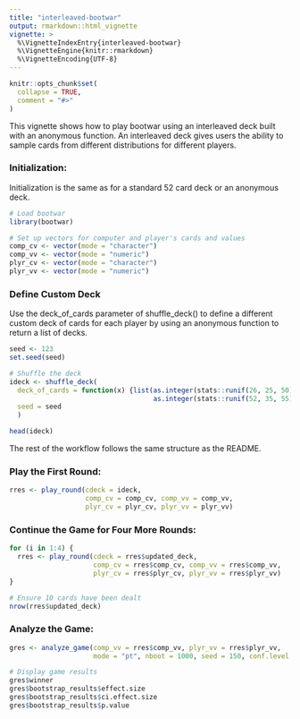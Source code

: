 ```yaml
---
title: "interleaved-bootwar"
output: rmarkdown::html_vignette
vignette: >
  %\VignetteIndexEntry{interleaved-bootwar}
  %\VignetteEngine{knitr::rmarkdown}
  %\VignetteEncoding{UTF-8}
---
```


```r
knitr::opts_chunk$set(
  collapse = TRUE,
  comment = "#>"
)
```


This vignette shows how to play bootwar using an interleaved deck built with an anonymous function. An interleaved deck gives users the ability to sample cards from different distributions for different players. 

### Initialization:

Initialization is the same as for a standard 52 card deck or an anonymous deck.

```r
# Load bootwar
library(bootwar)

# Set up vectors for computer and player's cards and values
comp_cv <- vector(mode = "character")
comp_vv <- vector(mode = "numeric")
plyr_cv <- vector(mode = "character")
plyr_vv <- vector(mode = "numeric")
```


### Define Custom Deck

Use the deck_of_cards parameter of shuffle_deck() to define a different custom deck of cards for each player by using an anonymous function to return a list of decks.

```r
seed <- 123
set.seed(seed)

# Shuffle the deck
ideck <- shuffle_deck(
  deck_of_cards = function(x) {list(as.integer(stats::runif(26, 25, 50)),
                                    as.integer(stats::runif(52, 35, 55)))},
  seed = seed
  )

head(ideck)
```


The rest of the workflow follows the same structure as the README.

### Play the First Round:

```r
rres <- play_round(cdeck = ideck,
                   comp_cv = comp_cv, comp_vv = comp_vv,
                   plyr_cv = plyr_cv, plyr_vv = plyr_vv)
```


### Continue the Game for Four More Rounds:

```r
for (i in 1:4) {
  rres <- play_round(cdeck = rres$updated_deck,
                     comp_cv = rres$comp_cv, comp_vv = rres$comp_vv,
                     plyr_cv = rres$plyr_cv, plyr_vv = rres$plyr_vv)
}

# Ensure 10 cards have been dealt
nrow(rres$updated_deck)
```


### Analyze the Game:

```r
gres <- analyze_game(comp_vv = rres$comp_vv, plyr_vv = rres$plyr_vv,
                     mode = "pt", nboot = 1000, seed = 150, conf.level = 0.05)

# Display game results
gres$winner
gres$bootstrap_results$effect.size
gres$bootstrap_results$ci.effect.size
gres$bootstrap_results$p.value
```
